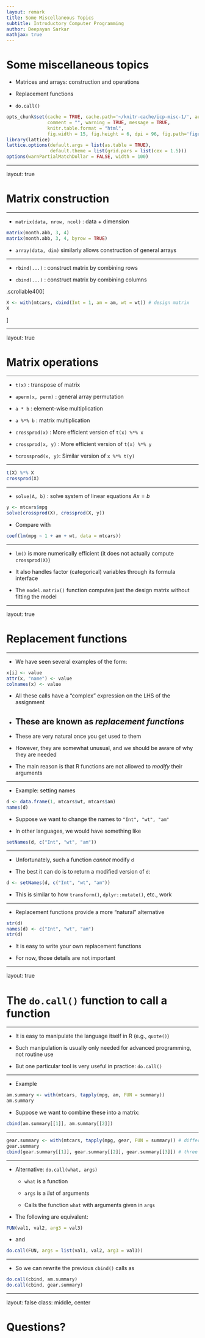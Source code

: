 ```yaml
---
layout: remark
title: Some Miscellaneous Topics
subtitle: Introductory Computer Programming
author: Deepayan Sarkar
mathjax: true
---
```



# Some miscellaneous topics

* Matrices and arrays: construction and operations

* Replacement functions

* `do.call()`


```r
opts_chunk$set(cache = TRUE, cache.path='~/knitr-cache/icp-misc-1/', autodep = TRUE,
               comment = "", warning = TRUE, message = TRUE,
               knitr.table.format = "html",
               fig.width = 15, fig.height = 6, dpi = 96, fig.path='figures/misc-1-')
library(lattice)
lattice.options(default.args = list(as.table = TRUE), 
                default.theme = list(grid.pars = list(cex = 1.5)))
options(warnPartialMatchDollar = FALSE, width = 100)
```

---

layout: true

# Matrix construction

---

* `matrix(data, nrow, ncol)` : data + dimension

```r
matrix(month.abb, 3, 4)
matrix(month.abb, 3, 4, byrow = TRUE)
```

* `array(data, dim)` similarly allows construction of general arrays

---

* `rbind(...)` : construct matrix by combining rows

* `cbind(...)` : construct matrix by combining columns

.scrollable400[

```r
X <- with(mtcars, cbind(Int = 1, am = am, wt = wt)) # design matrix
X
```

]

---

layout: true

# Matrix operations

---

* `t(x)` : transpose of matrix

* `aperm(x, perm)` : general array permutation

* `a * b` : element-wise multiplication

* `a %*% b` : matrix multiplication

* `crossprod(x)` : More efficient version of `t(x) %*% x`

* `crossprod(x, y)` : More efficient version of `t(x) %*% y`

* `tcrossprod(x, y)`: Similar version of `x %*% t(y)`

---

```r
t(X) %*% X
crossprod(X)
```

---

* `solve(A, b)` : solve system of linear equations $Ax = b$

```r
y <- mtcars$mpg
solve(crossprod(X), crossprod(X, y))
```

* Compare with

```r
coef(lm(mpg ~ 1 + am + wt, data = mtcars))
```

---

* `lm()` is more numerically efficient (it does not actually compute `crossprod(X)`)

* It also handles factor (categorical) variables through its formula interface

* The `model.matrix()` function computes just the design matrix without fitting the model

---

layout: true

# Replacement functions

---

* We have seen several examples of the form:

```r
x[i] <- value
attr(x, "name") <- value
colnames(x) <- value
```

* All these calls have a "complex" expression on the LHS of the assignment

* These are known as _replacement functions_
--

* These are very natural once you get used to them

* However, they are somewhat unusual, and we should be aware of why they are needed

* The main reason is that R functions are not allowed to _modify_ their arguments

---

* Example: setting names

```r
d <- data.frame(1, mtcars$wt, mtcars$am)
names(d)
```

* Suppose we want to change the names to `"Int", "wt", "am"`

* In other languages, we would have something like

```r
setNames(d, c("Int", "wt", "am"))
```

---

* Unfortunately, such a function _cannot_ modify `d`

* The best it can do is to return a modified version of `d`:

```r
d <- setNames(d, c("Int", "wt", "am"))
```

* This is similar to how `transform()`, `dplyr::mutate()`, etc., work

---

* Replacement functions provide a more "natural" alternative

```r
str(d)
names(d) <- c("Int", "wt", "am")
str(d)
```

* It is easy to write your own replacement functions

* For now, those details are not important


---

layout: true

# The `do.call()` function to call a function

---

* It is easy to manipulate the language itself in R (e.g., `quote()`)

* Such manipulation is usually only needed for advanced programming, not routine use

* But one particular tool is very useful in practice: `do.call()`


---

* Example

```r
am.summary <- with(mtcars, tapply(mpg, am, FUN = summary))
am.summary
```

* Suppose we want to combine these into a matrix:

```r
cbind(am.summary[[1]], am.summary[[2]])
```

---

```r
gear.summary <- with(mtcars, tapply(mpg, gear, FUN = summary)) # different variable
gear.summary
cbind(gear.summary[[1]], gear.summary[[2]], gear.summary[[3]]) # three arguments instead of two 
```

---

* Alternative: `do.call(what, args)`

	- `what` is a function
	
	- `args` is a _list_ of arguments
	
	- Calls the function `what` with arguments given in `args`

* The following are equivalent:

```r
FUN(val1, val2, arg3 = val3)
```

* and

```r
do.call(FUN, args = list(val1, val2, arg3 = val3))
```

---

* So we can rewrite the previous `cbind()` calls as

```r
do.call(cbind, am.summary)
do.call(cbind, gear.summary)
```


---

layout: false
class: middle, center

# Questions?

